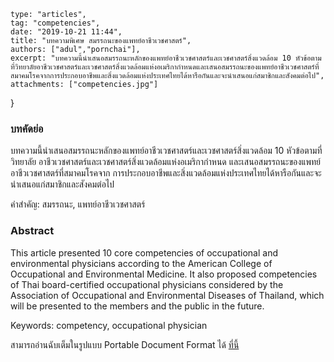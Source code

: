 
	type: "articles",
	tag: "competencies",
	date: "2019-10-21 11:44",
	title: "บทความพิเศษ สมรรถนะของแพทย์อาชีวเวชศาสตร์",
	authors: ["adul","pornchai"],
	excerpt: "บทความนี้นำเสนอสมรรถนะหลักของแพทย์อาชีวเวชศาสตร์และเวชศาสตร์สิ่งแวดล้อม 10 หัวข้อตามที่วิทยาลัยอาชีวเวชศาสตร์และเวชศาสตร์สิ่งแวดล้อมแห่งอเมริกากำหนดและเสนอสมรรถนะของแพทย์อาชีวเวชศาสตร์ที่สมาคมโรคจากการประกอบอาชีพและสิ่งแวดล้อมแห่งประเทศไทยได้หารือกันและจะนำเสนอแก่สมาชิกและสังคมต่อไป",
	attachments: ["competencies.jpg"]
}

<Paper>

### บทคัดย่อ

บทความนี้นำเสนอสมรรถนะหลักของแพทย์อาชีวเวชศาสตร์และเวชศาสตร์สิ่งแวดล้อม 10 หัวข้อตามที่วิทยาลัย
อาชีวเวชศาสตร์และเวชศาสตร์สิ่งแวดล้อมแห่งอเมริกากำหนด
และเสนอสมรรถนะของแพทย์อาชีวเวชศาสตร์ที่สมาคมโรคจาก
การประกอบอาชีพและสิ่งแวดล้อมแห่งประเทศไทยได้หารือกันและจะนำเสนอแก่สมาชิกและสังคมต่อไป

คำสำคัญ: สมรรถนะ, แพทย์อาชีวเวชศาสตร์

### Abstract

This article presented 10 core competencies of occupational and
environmental physicians according to the American College of Occupational
and Environmental Medicine. It also proposed competencies of Thai
board-certified occupational physicians considered by the Association of
Occupational and Environmental Diseases of Thailand, which will be presented
to the members and the public in the future.

Keywords: competency, occupational physician

</Paper>

สามารถอ่านฉับเต็มในรูปแบบ Portable Document Format ได้ [ที่นี้](https://www.tci-thaijo.org/index.php/tmj/article/download/180301/127991/)